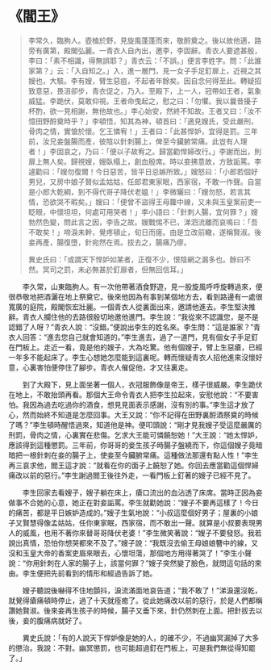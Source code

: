 # 《閻王》

> 李常久，臨朐人。壺榼於野，見旋風蓬蓬而來，敬酹奠之。後以故他適，路旁有廣第，殿閣弘麗。一青衣人自內出，邀李，李固辭。青衣人要遮甚殷，李曰：「素不相識，得無誤耶？」青衣云：「不誤。」便言李姓字。問：「此誰家第？」云：「入自知之。」入，進一層門，見一女子手足釘扉上，近視之其嫂也，大駭。李有嫂，臂生惡疽，不起者年餘矣。因自念何得至此。轉疑招致意惡，畏沮卻步，青衣促之，乃入。至殿下，上一人，冠帶如王者，氣象威猛。李跪伏，莫敢仰視。王者命曳起之，慰之曰：「勿懼。我以曩昔擾子杯酌，欲一見相謝，無他故也。」李心始安，然終不知故。王者又曰：「汝不憶田野酹奠時乎？」李頓悟，知其為神，頓首曰：「適見嫂氏，受此嚴刑，骨肉之情，實愴於懷。乞王憐宥！」王者曰：「此甚悍妒，宜得是罰。三年前，汝兄妾盤腸而產，彼陰以針刺腸上，俾至今臟腑常痛。此豈有人理者！」李固哀之，乃曰：「便以子故宥之。歸當勸悍婦改行。」李謝而出，則扉上無人矣。歸視嫂，嫂臥榻上，創血殷席。時以妾拂意故，方致詬罵。李遽勸曰：「嫂勿復爾！今日惡苦，皆平日忌嫉所致。」嫂怒曰：「小郎若個好男兒，又房中娘子賢似孟姑姑，任郎君東家眠，西家宿，不敢一作聲。自當是小郎大乾綱，到不得代哥子降伏老媼！」李微曬曰：「嫂勿怒，若言其情，恐欲哭不暇矣。」嫂曰：「便曾不盜得王母籮中線，又未與玉皇案前吏一眨眼，中懷坦坦，何處可用哭者！」李小語曰：「針刺人腸，宜何罪？」嫂勃然色變，問此言之因，李告之故。嫂戰惕不已，涕泗流離而哀鳴曰：「吾不敢矣！」啼淚未幹，覺疼頓止，旬日而瘥。由是立改前轍，遂稱賢淑。後妾再產，腸復墮，針宛然在焉。拔去之，腸痛乃瘳。
>
> 異史氏曰：「或謂天下悍妒如某者，正復不少，恨陰網之漏多也。餘曰不然。冥司之罰，未必無甚於釘扉者，但無回信耳。」

&emsp;&emsp;李久常，山東臨朐人。有一次他帶著酒食野遊，見一股旋風呼呼旋轉過來，便很恭敬地把酒灑在地上祭奠它。後來他因為有事到某個地方去，看到路邊有一處很寬廣的庭院，殿閣恢宏壯麗。一個青衣人從裏面出來，邀請他進去。李生堅決推辭。青衣人攔住他的去路很殷切地邀他進門。李生說：“我從來不認識您，是不是認錯了人呀？”青衣人說：“沒錯。”便說出李生的姓名來。李生問：“這是誰家？”青衣人回答：“進去您自己就會知道的。”李生進去，過了一道門，見有個女子手足釘在門板上。走近一看，竟是他的嫂子，大為吃驚。他有個嫂子，臂上生惡瘡，已經一年多不能起床了。李生心想她怎麼能到這裏呢。轉而懷疑青衣人招他進來沒懷好意，心裏害怕便停住了腳步。青衣人催促他，才又往裏走。

&emsp;&emsp;到了大殿下，見上面坐著一個人，衣冠服飾像是帝王，樣子很威嚴。李生跪伏在地上，不敢抬頭再看。那個大王命令青衣人把李生拉起來，安慰他說：“不要害怕。我因為過去吃過你的酒食，想見見面表示感謝，沒有別的事。”李生這才放了心，然而始終不知道是怎麼回事。大王又說：“你不記得在田野裏酹酒祭奠的時候了嗎？”李生頓時醒悟過來，知道他是神。便叩頭說：“剛才見我嫂子受這麼嚴厲的刑罰，骨肉之情，心裏實在悲傷。乞求大王能可憐饒恕她！”大王說：“她太悍妒，應該得到這種懲罰。三年前，你哥哥的妾生孩子時腸子盤繞而下，你這個嫂子竟暗暗把一根針刺在妾的腸子上，使妾至今臟腑常痛。這種做法那還有點人性！”李生再三哀求他，閻王這才說：“就看在你的面子上饒恕了她。你回去應當勸這個悍婦痛改以前的惡行。”李生謝過閻王後往外走，一看門板上釘著的嫂子已經不見了。

&emsp;&emsp;李生回家去看嫂子，嫂子躺在床上，瘡口流出的血沾透了床席。當時正因為妾做事不合她的心意，她正在對妾詬罵。李生就勸她說：“嫂子不要再這樣了！今日的痛苦，都是平日嫉妒造成的。”嫂子生氣地說：“小叔這麼個好男子；屋裏的小娘子又賢慧得像孟姑姑，任你東家眠，西家宿，而不敢出一聲。就算是小叔要表現男人的威風，也用不著你來替哥哥降伏老婆！”李生微笑著說：“嫂子不要發怒。我若說出真情，恐怕你想哭都來不及了。”嫂子說：“我既沒去偷王母娘娘簪中的線，又沒和玉皇大帝的香案吏眉來眼去，心懷坦蕩，那個地方用得著哭了！”李生小聲說：“你用針刺在人家的腸子上，該當何罪？”嫂子突然變了臉色，就問這句話的來由。李生便把先前看到的情形和經過告訴了她。

&emsp;&emsp;嫂子聽說後嚇得不住地顫抖，淚流滿面地哀告道；“我不敢了！”涕淚還沒乾，就覺得瘡痛頓時停止，過了十天就痊癒了。從此她痛改以前的惡行，於是人們都稱讚她賢淑。後來妾再生孩子的時候，腸子又垂下來，針仍然刺在上面。把針拔去以後，妾的腹痛病就好了。

&emsp;&emsp;異史氏說：「有的人說天下悍妒像是她的人，的確不少，不過幽冥漏掉了大多的懲治。我說：不對。幽冥懲罰，也可能超過釘在門板上，可是我們無從得知罷了。」
